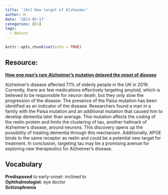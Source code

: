 ```yaml
---
title: '[En] New target of Alzheimer'
author: H
date: '2023-05-17'
categories: [En]
tags:
  - Nature
---
```


```r
knitr::opts_chunk$set(echo = TRUE)
```

## Resource:

[**How one man's rare Alzheimer’s mutation delayed the onset of disease**](https://www.nature.com/articles/d41586-023-01610-z)

Alzheimer's disease affected 7.1% of elderly people in the UK in 2019. Currently, there are few medications effectively targeting amyloid, which is believed to be responsible for neuron death, but they only slow the progression of the disease. The presence of the Paisa mutation has been identified as an indicator of the disease. Researchers found a man in a family with the Paisa mutation and an additional mutation that caused him to develop dementia later than average. This mutation affects the coding of the reelin protein and limits the clustering of tau, another hallmark of Alzheimer's disease, around neurons. This discovery opens up the possibility of treating dementia through this mechanism. Additionally, APOE binds to the same receptor as reelin and could be a potential new target for treatment. In conclusion, targeting tau may be a promising avenue for exploring new therapeutics for Alzheimer's disease.

## Vocabulary 

**Predisposed** to early-onset: inclined to <br>
**Ophthalmologist**: eye doctor <br>
**Schizophrenia** <br>





